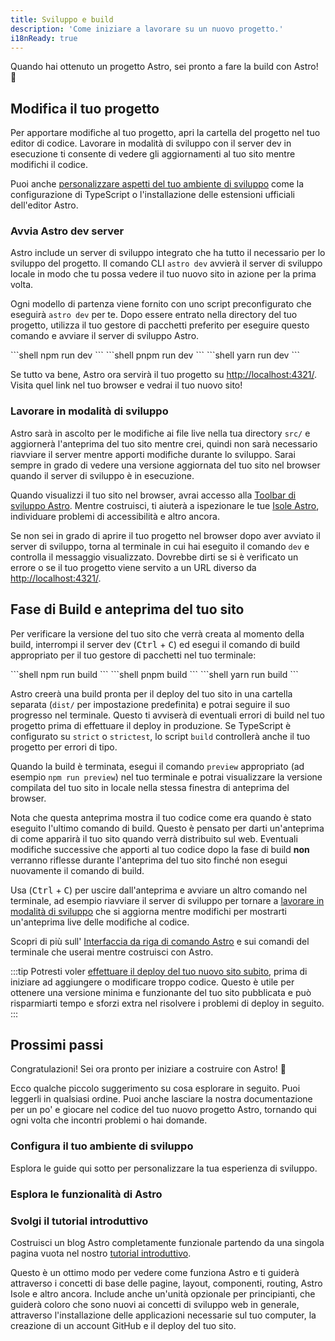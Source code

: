 ```yaml
---
title: Sviluppo e build
description: 'Come iniziare a lavorare su un nuovo progetto.'
i18nReady: true
---
```


Quando hai ottenuto un progetto Astro, sei pronto a fare la build con Astro! 🚀

## Modifica il tuo progetto

Per apportare modifiche al tuo progetto, apri la cartella del progetto nel tuo editor di codice. Lavorare in modalità di sviluppo con il server dev in esecuzione ti consente di vedere gli aggiornamenti al tuo sito mentre modifichi il codice.

Puoi anche [personalizzare aspetti del tuo ambiente di sviluppo](#configura-il-tuo-ambiente-di-sviluppo) come la configurazione di TypeScript o l'installazione delle estensioni ufficiali dell'editor Astro.

### Avvia Astro dev server

Astro include un server di sviluppo integrato che ha tutto il necessario per lo sviluppo del progetto. Il comando CLI `astro dev` avvierà il server di sviluppo locale in modo che tu possa vedere il tuo nuovo sito in azione per la prima volta.

Ogni modello di partenza viene fornito con uno script preconfigurato che eseguirà `astro dev` per te. Dopo essere entrato nella directory del tuo progetto, utilizza il tuo gestore di pacchetti preferito per eseguire questo comando e avviare il server di sviluppo Astro.

<PackageManagerTabs>
  <Fragment slot="npm">
  ```shell
  npm run dev
  ```
  </Fragment>
  <Fragment slot="pnpm">
  ```shell
  pnpm run dev
  ```
  </Fragment>
  <Fragment slot="yarn">
  ```shell
  yarn run dev
  ```
  </Fragment>
</PackageManagerTabs>


Se tutto va bene, Astro ora servirà il tuo progetto su [http://localhost:4321/](http://localhost:4321/). Visita quel link nel tuo browser e vedrai il tuo nuovo sito!

### Lavorare in modalità di sviluppo

Astro sarà in ascolto per le modifiche ai file live nella tua directory `src/` e aggiornerà l'anteprima del tuo sito mentre crei, quindi non sarà necessario riavviare il server mentre apporti modifiche durante lo sviluppo. Sarai sempre in grado di vedere una versione aggiornata del tuo sito nel browser quando il server di sviluppo è in esecuzione.

Quando visualizzi il tuo sito nel browser, avrai accesso alla [Toolbar di sviluppo Astro](/it/guides/dev-toolbar/). Mentre costruisci, ti aiuterà a ispezionare le tue [Isole Astro](/it/concepts/islands/), individuare problemi di accessibilità e altro ancora.	

Se non sei in grado di aprire il tuo progetto nel browser dopo aver avviato il server di sviluppo, torna al terminale in cui hai eseguito il comando `dev` e controlla il messaggio visualizzato. Dovrebbe dirti se si è verificato un errore o se il tuo progetto viene servito a un URL diverso da [http://localhost:4321/](http://localhost:4321/).

## Fase di Build e anteprima del tuo sito

Per verificare la versione del tuo sito che verrà creata al momento della build, interrompi il server dev (<kbd>Ctrl</kbd> + <kbd>C</kbd>) ed esegui il comando di build appropriato per il tuo gestore di pacchetti nel tuo terminale:

<PackageManagerTabs>
  <Fragment slot="npm">
  ```shell
  npm run build
  ```
  </Fragment>
  <Fragment slot="pnpm">
  ```shell
  pnpm build
  ```
  </Fragment>
  <Fragment slot="yarn">
  ```shell
  yarn run build
  ```
  </Fragment>
</PackageManagerTabs>

Astro creerà una build pronta per il deploy del tuo sito in una cartella separata (`dist/` per impostazione predefinita) e potrai seguire il suo progresso nel terminale. Questo ti avviserà di eventuali errori di build nel tuo progetto prima di effettuare il deploy in produzione. Se TypeScript è configurato su `strict` o `strictest`, lo script `build` controllerà anche il tuo progetto per errori di tipo.

Quando la build è terminata, esegui il comando `preview` appropriato (ad esempio `npm run preview`) nel tuo terminale e potrai visualizzare la versione compilata del tuo sito in locale nella stessa finestra di anteprima del browser.

Nota che questa anteprima mostra il tuo codice come era quando è stato eseguito l'ultimo comando di build. Questo è pensato per darti un'anteprima di come apparirà il tuo sito quando verrà distribuito sul web. Eventuali modifiche successive che apporti al tuo codice dopo la fase di build **non** verranno riflesse durante l'anteprima del tuo sito finché non esegui nuovamente il comando di build.

Usa (<kbd>Ctrl</kbd> + <kbd>C</kbd>) per uscire dall'anteprima e avviare un altro comando nel terminale, ad esempio riavviare il server di sviluppo per tornare a [lavorare in modalità di sviluppo](#lavorare-in-modalità-di-sviluppo) che si aggiorna mentre modifichi per mostrarti un'anteprima live delle modifiche al codice.

<ReadMore>Scopri di più sull' [Interfaccia da riga di comando Astro](/it/reference/cli-reference/) e sui comandi del terminale che userai mentre costruisci con Astro.</ReadMore>

:::tip 
Potresti voler [effettuare il deploy del tuo nuovo sito subito](/it/guides/deploy/), prima di iniziare ad aggiungere o modificare troppo codice. Questo è utile per ottenere una versione minima e funzionante del tuo sito pubblicata e può risparmiarti tempo e sforzi extra nel risolvere i problemi di deploy in seguito.
:::

## Prossimi passi

Congratulazioni! Sei ora pronto per iniziare a costruire con Astro! 🥳

Ecco qualche piccolo suggerimento su cosa esplorare in seguito. Puoi leggerli in qualsiasi ordine. Puoi anche lasciare la nostra documentazione per un po' e giocare nel codice del tuo nuovo progetto Astro, tornando qui ogni volta che incontri problemi o hai domande.

### Configura il tuo ambiente di sviluppo

Esplora le guide qui sotto per personalizzare la tua esperienza di sviluppo.

<CardGrid>
  <LinkCard
    title="Configurazione dell'editor"
    description="Personalizza il tuo editor di codice per migliorare l'esperienza di sviluppo con Astro e sbloccare nuove funzionalità."
    href="/it/editor-setup/"
  />
  <LinkCard
    title="Toolbar di sviluppo"
    description="Esplora le utili funzionalità della toolbar di sviluppo."
    href="/it/guides/dev-toolbar/"
  />
  <LinkCard
    title="Configurazione con TypeScript"
    description="Configura le opzioni per il type-checking, l'IntelliSense e altro ancora."
    href="/it/guides/typescript/"
  />
</CardGrid>

### Esplora le funzionalità di Astro

<CardGrid>
  <LinkCard
    title="Comprendi il tuo codice"
    description="Scopri la struttura dei file di Astro nella nostra guida alla Struttura del Progetto."
    href="/it/basics/project-structure/"
  />
  <LinkCard
    title="Crea collezioni di contenuti"
    description="Aggiungi contenuti al tuo nuovo sito con la validazione dell'avantesto `frontmatter` e la sicurezza automatica dei tipi."
    href="/it/guides/content-collections/" 
  />
    <LinkCard
    title="Aggiungi transizioni di visualizzazione"
    description="Crea transizioni e animazioni di pagina fluide."
    href="/it/guides/view-transitions/"
  />
  <LinkCard
    title="Scopri le Isole Astro"
    description="Leggi l'Architettura a Isole in Astro."
    href="/it/concepts/islands/"
  />
</CardGrid>

### Svolgi il tutorial introduttivo

Costruisci un blog Astro completamente funzionale partendo da una singola pagina vuota nel nostro [tutorial introduttivo](/it/tutorial/0-introduction/).

Questo è un ottimo modo per vedere come funziona Astro e ti guiderà attraverso i concetti di base delle pagine, layout, componenti, routing, Astro Isole e altro ancora. Include anche un'unità opzionale per principianti, che guiderà coloro che sono nuovi ai concetti di sviluppo web in generale, attraverso l'installazione delle applicazioni necessarie sul tuo computer, la creazione di un account GitHub e il deploy del tuo sito.

